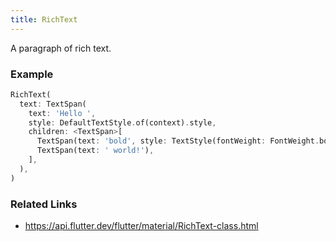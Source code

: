 ```yaml
---
title: RichText
---
```


A paragraph of rich text.

### Example

```dart liveslice=RichText
RichText(
  text: TextSpan(
    text: 'Hello ',
    style: DefaultTextStyle.of(context).style,
    children: <TextSpan>[
      TextSpan(text: 'bold', style: TextStyle(fontWeight: FontWeight.bold)),
      TextSpan(text: ' world!'),
    ],
  ),
)
```

### Related Links
- https://api.flutter.dev/flutter/material/RichText-class.html
